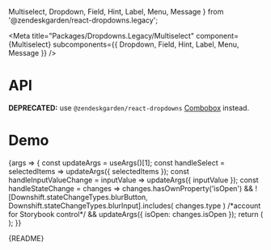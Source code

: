   Multiselect,
  Dropdown,
  Field,
  Hint,
  Label,
  Menu,
  Message
} from '@zendeskgarden/react-dropdowns.legacy';

<Meta
  title="Packages/Dropdowns.Legacy/Multiselect"
  component={Multiselect}
  subcomponents={{ Dropdown, Field, Hint, Label, Menu, Message }}
/>

# API

**DEPRECATED:** use `@zendeskgarden/react-dropdowns`
[Combobox](https://zendeskgarden.github.io/react-components/?path=/docs/packages-dropdowns-combobox--docs)
instead.

<ArgsTable />

# Demo

<Canvas>
  <Story
    name="Multiselect"
    args={{
      label: 'Label',
      isLabelRegular: false,
      isLabelHidden: false,
      hasHint: true,
      hint: 'Hint',
      hasMessage: true,
      message: 'Message',
      hasIcon: false,
      maxItems: 4,
      items: ITEMS,
      selectedItems: [ITEMS[0], ITEMS[1], ITEMS[2], ITEMS[3], ITEMS[4], ITEMS[5]],
      inputValue: '',
      isOpen: false,
      downshiftProps: { defaultHighlightedIndex: 0 }
    }}
    argTypes={{
      hasIcon: { name: 'start' },
      placeholder: { control: 'text' },
      showMore: { name: 'renderShowMore', control: 'text' },
      label: { name: 'children', table: { category: 'Label' } },
      isLabelRegular: { name: 'isRegular', table: { category: 'Label' } },
      isLabelHidden: { name: 'hidden', table: { category: 'Label' } },
      hint: { name: 'children', table: { category: 'Hint' } },
      message: { name: 'children', table: { category: 'Message' } },
      validationLabel: {
        control: { type: 'text' },
        table: { category: 'Message' }
      },
      hasHint: { name: 'Hint', table: { category: 'Story' } },
      hasMessage: { name: 'Message', table: { category: 'Story' } },
      items: { name: 'Item[]', table: { category: 'Story' } },
      downshiftProps: { table: { category: 'Dropdown' } },
      selectedItems: { table: { category: 'Dropdown' } },
      inputValue: { table: { category: 'Dropdown' } },
      isOpen: { table: { category: 'Dropdown' } },
      placement: {
        control: { type: 'radio', options: PLACEMENT },
        table: { category: 'Menu' }
      }
    }}
    parameters={{
      design: {
        allowFullscreen: true,
        type: 'figma',
        url: 'https://www.figma.com/file/6g87L4FdKZTA3knt3Rsfdx/Garden?node-id=1512%3A29763'
      }
    }}
  >
    {args => {
      const updateArgs = useArgs()[1];
      const handleSelect = selectedItems => updateArgs({ selectedItems });
      const handleInputValueChange = inputValue => updateArgs({ inputValue });
      const handleStateChange = changes =>
        changes.hasOwnProperty('isOpen') &&
        ![Downshift.stateChangeTypes.blurButton, Downshift.stateChangeTypes.blurInput].includes(
          changes.type
        ) /*account for Storybook control*/ &&
        updateArgs({ isOpen: changes.isOpen });
      return (
        <MultiselectStory
          {...args}
          onSelect={handleSelect}
          onInputValueChange={handleInputValueChange}
          onStateChange={handleStateChange}
        />
      );
    }}
  </Story>
</Canvas>

<Markdown>{README}</Markdown>
